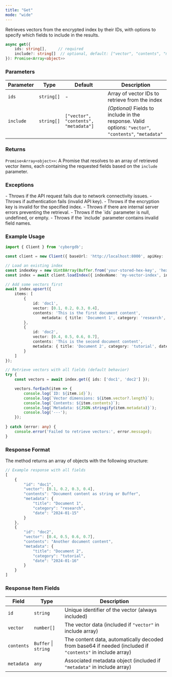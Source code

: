 ```yaml
---
title: "Get"
mode: "wide"
---
```


Retrieves vectors from the encrypted index by their IDs, with options to specify which fields to include in the results.

```typescript
async get({
    ids: string[],     // required
    include?: string[]  // optional, default: ["vector", "contents", "metadata"]
}): Promise<Array<object>>
```

### Parameters

| Parameter | Type | Default | Description |
|-----------|------|---------|-------------|
| `ids` | `string[]` | - | Array of vector IDs to retrieve from the index |
| `include` | `string[]` | `["vector", "contents", "metadata"]` | _(Optional)_ Fields to include in the response. Valid options: `"vector"`, `"contents"`, `"metadata"` |

### Returns

`Promise<Array<object>>`: A Promise that resolves to an array of retrieved vector items, each containing the requested fields based on the `include` parameter.

### Exceptions

<AccordionGroup>
    <Accordion title="Error">
        - Throws if the API request fails due to network connectivity issues.
        - Throws if authentication fails (invalid API key).
        - Throws if the encryption key is invalid for the specified index.
        - Throws if there are internal server errors preventing the retrieval.
    </Accordion>
    <Accordion title="Validation Errors">
        - Throws if the `ids` parameter is null, undefined, or empty.
        - Throws if the `include` parameter contains invalid field names.
    </Accordion>
</AccordionGroup>

### Example Usage

```typescript
import { Client } from 'cyborgdb';

const client = new Client({ baseUrl: 'http://localhost:8000', apiKey: 'your-api-key' });

// Load an existing index
const indexKey = new Uint8Array(Buffer.from('your-stored-hex-key', 'hex'));
const index = await client.loadIndex({ indexName: 'my-vector-index', indexKey });

// Add some vectors first
await index.upsert({
    items: [
        { 
            id: 'doc1', 
            vector: [0.1, 0.2, 0.3, 0.4], 
            contents: 'This is the first document content',
                metadata: { title: 'Document 1', category: 'research', date: '2024-01-15' }
        },
        { 
            id: 'doc2', 
            vector: [0.4, 0.5, 0.6, 0.7], 
            contents: 'This is the second document content',
            metadata: { title: 'Document 2', category: 'tutorial', date: '2024-01-16' }
        }
    ]
});

// Retrieve vectors with all fields (default behavior)
try {
    const vectors = await index.get({ ids: ['doc1', 'doc2'] });

    vectors.forEach(item => {
        console.log(`ID: ${item.id}`);
        console.log(`Vector dimensions: ${item.vector?.length}`);
        console.log(`Contents: ${item.contents}`);
        console.log(`Metadata: ${JSON.stringify(item.metadata)}`);
        console.log('---');
    });
    
} catch (error: any) {
    console.error('Failed to retrieve vectors:', error.message);
}
```

### Response Format

The method returns an array of objects with the following structure:

```typescript
// Example response with all fields
[
    {
        "id": "doc1",
        "vector": [0.1, 0.2, 0.3, 0.4],
        "contents": "Document content as string or Buffer",
        "metadata": {
            "title": "Document 1",
            "category": "research",
            "date": "2024-01-15"
        }
    },
    {
        "id": "doc2",
        "vector": [0.4, 0.5, 0.6, 0.7],
        "contents": "Another document content",
        "metadata": {
            "title": "Document 2", 
            "category": "tutorial",
            "date": "2024-01-16"
        }
    }
]
```

### Response Item Fields

| Field | Type | Description |
|-------|------|-------------|
| `id` | `string` | Unique identifier of the vector (always included) |
| `vector` | `number[]` | The vector data (included if `"vector"` in include array) |
| `contents` | `Buffer` \| `string` | The content data, automatically decoded from base64 if needed (included if `"contents"` in include array) |
| `metadata` | `any` | Associated metadata object (included if `"metadata"` in include array) |
